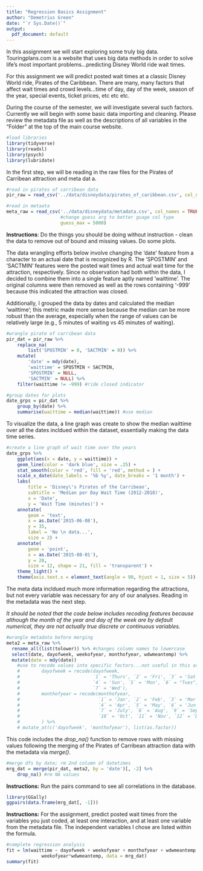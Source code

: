 ```yaml
---
title: "Regression Basics Assignment"
author: "Demetrius Green"
date: "`r Sys.Date()`"
output:
  pdf_document: default
---
```

In this assignment we will start exploring some truly big data. Touringplans.com is a website that uses big data methods in order to solve life's most important problems...predicting Disney World ride wait times.

For this assignment we will predict posted wait times at a classic Disney World ride, Pirates of the Caribbean. There are many, many factors that affect wait times and crowd levels...time of day, day of the week, season of the year, special events, ticket prices, etc etc etc.

During the course of the semester, we will investigate several such factors. Currently we will begin with some basic data importing and cleaning. Please review the metadata file as well as the descriptions of all variables in the "Folder" at the top of the main course website.

```r
#load libraries
library(tidyverse)
library(readxl)
library(psych)
library(lubridate)
```

In the first step, we will be reading in the raw files for the Pirates of Carribean attraction and meta dat a.

```r
#read in pirates of carribean data
pir_raw = read_csv('../data/disneydata/pirates_of_caribbean.csv', col_names = T)

#read in metaata
meta_raw = read_csv('../data/disneydata/metadata.csv', col_names = TRUE, 
                    #change guess arg to better guage col type
                    guess_max = 5000)
```

**Instructions**: Do the things you should be doing without instruction - clean the data to remove out of bound and missing values. Do some plots.

The data wrangling efforts below involve changing the 'date' feature from a character to an actual date that is recognized by R. The 'SPOSTMIN' and 'SACTMIN' features were the posted wait times and actual wait time for the attraction, respectively. Since no observation had both within the data, I decided to combine them into a single feature aptly named 'waittime'. The original columns were then removed as well as the rows containing '-999' because this indicated the attraction was closed.

Additionally, I grouped the data by dates and calculated the median 'waittime'; this metric made more sense because the median can be more robust than the average, especially when the range of values can be relatively large (e.g., 5 minutes of waiting vs 45 minutes of waiting). 

```r
#wrangle pirate of carribean data
pir_dat = pir_raw %>% 
    replace_na(
        list('SPOSTMIN' = 0, 'SACTMIN' = 0)) %>% 
    mutate(
        'date' = mdy(date),
        'waittime' = SPOSTMIN + SACTMIN, 
        'SPOSTMIN' = NULL, 
        'SACTMIN' = NULL) %>% 
    filter(waittime != -999) #ride closed indicator

#group dates for plots
date_grps = pir_dat %>% 
    group_by(date) %>% 
    summarise(waittime = median(waittime)) #use median
```

To visualize the data, a line graph was create to show the median waittime over all the dates incldued within the dataset, essentially making the data time series. 

```r
#create a line graph of wait time over the years
date_grps %>% 
    ggplot(aes(x = date, y = waittime)) + 
    geom_line(color = 'dark blue', size = .25) +
    stat_smooth(color = 'red', fill = 'red', method = ) + 
    scale_x_date(date_labels = '%b %y', date_breaks = '1 month') + 
    labs(
        title = 'Disney\'s Pirates of the Carribean',
        subtitle = 'Median per Day Wait Time (2012-2018)',
        x = 'Date', 
        y = 'Wait Time (minutes)') + 
    annotate(
        geom = 'text', 
        x = as.Date('2015-06-08'), 
        y = 35, 
        label = 'No \n data...', 
        size = 2) + 
    annotate(
        geom = 'point', 
        x = as.Date('2015-08-01'), 
        y = 28, 
        size = 12, shape = 21, fill = 'transparent') + 
    theme_light() + 
    theme(axis.text.x = element_text(angle = 90, hjust = 1, size = 5))
```

The meta data incldued much more information regarding the attractions, but not every variable was necessary for any of our analyses. Reading in the metadata was the next step. 

*It should be noted that the code below includes recoding features because although the month of the year and day of the week are by default numerical, they are not actually true discrete or continuous variables.*

```r
#wrangle metadata before merging
meta2 = meta_raw %>% 
  rename_all(list(tolower)) %>% #changes column names to lowercase
  select(date, dayofweek, weekofyear, monthofyear, wdwmeantemp) %>% 
  mutate(date = mdy(date))
    #use to recode values into specific factors...not useful in this assignment
    #        dayofweek = recode(dayofweek, 
    #                           `1` = 'Thurs', `2` = 'Fri', `3` = 'Sat', 
    #                           `4` = 'Sun', `5` = 'Mon', `6` = "Tues", 
    #                           `7` = 'Wed'), 
    #        monthofyear = recode(monthofyear, 
    #                             `1` = 'Jan', `2` = 'Feb', `3` = 'Mar', 
    #                             `4` = 'Apr', `5` = 'May', `6` = 'Jun',
    #                             `7` = 'July', `8` = 'Aug', `9` = 'Sept', 
    #                             `10` = 'Oct', `11` = 'Nov', `12` = 'Dec')
    #        ) %>% 
    # mutate_at(c('dayofweek', 'monthofyear'), list(as.factor))
```

This code includes the *drop_na()* function to remove rows with missing values following the merging of the Pirates of Carribean attraction data with the metadata via *merge()*.

```r
#merge dfs by date; rm 2nd column of datetimes
mrg_dat = merge(pir_dat, meta2, by = 'date')[, -2] %>% 
    drop_na() #rm NA values
```

**Instructions:** Run the pairs command to see all correlations in the database. 

```r
library(GGally)
ggpairs(data.frame(mrg_dat[, -1]))
```

\pagebreak
**Instructions:** For the assignment, predict posted wait times from the variables you just coded, at least one interaction, and at least one variable from the metadata file. The independent variables I chose are listed within the formula.

```r
#complete regression analysis
fit = lm(waittime ~ dayofweek + weekofyear + monthofyear + wdwmeantemp + 
             weekofyear*wdwmeantemp, data = mrg_dat)
summary(fit)
```

